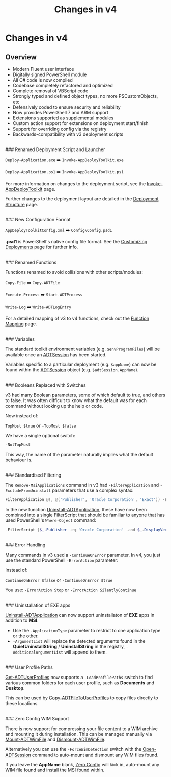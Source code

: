 ﻿---
sidebar_position: 4
title: 'Changes in v4'
description: 'Guidance on what has changed in v4.'
slug: /getting-started/changes-in-v4
hide_title: true
tags:
  - Getting Started
  - Changes
---

# Changes in v4

## Overview

- Modern Fluent user interface
- Digitally signed PowerShell module
- All C# code is now compiled
- Codebase completely refactored and optimized
- Complete removal of VBScript code
- Strongly typed and defined object types, no more PSCustomObjects, etc
- Defensively coded to ensure security and reliability
- Now provides PowerShell 7 and ARM support
- Extensions supported as supplemental modules
- Custom action support for extensions on deployment start/finish
- Support for overriding config via the registry
- Backwards-compatibility with v3 deployment scripts

<br />
### Renamed Deployment Script and Launcher

`Deploy-Application.exe` ➡️ `Invoke-AppDeployToolkit.exe`

`Deploy-Application.ps1` ➡️ `Invoke-AppDeployToolkit.ps1`

For more information on changes to the deployment script, see the [Invoke-AppDeployToolkit](../understanding-the-layout/invoke-appdeploytoolkit) page.

Further changes to the deployment layout are detailed in the [Deployment Structure](../deployment-concepts/deployment-structure) page.

<br />
### New Configuration Format

`AppDeployToolkitConfig.xml` ➡️ `Config\Config.psd1`

**.psd1** is PowerShell's native config file format. See the [Customizing Deployments](../usage/customizing-deployments) page for further info.

<br />
### Renamed Functions

Functions renamed to avoid collisions with other scripts/modules:

`Copy-File` ➡️ `Copy-ADTFile`

`Execute-Process` ➡️ `Start-ADTProcess`

`Write-Log` ➡️ `Write-ADTLogEntry`

For a detailed mapping of v3 to v4 functions, check out the [Function Mapping](../reference/v4-function-mapping) page.

<br />
### Variables

The standard toolkit environment variables (e.g. `$envProgramFiles`) will be available once an [ADTSession](../adtsession-object) has been started.

Variables specific to a particular deployment (e.g. `$appName`) can now be found within the [ADTSession](../adtsession-object) object (e.g. `$adtSession.AppName`).

<br />
### Booleans Replaced with Switches

v3 had many Boolean parameters, some of which default to true, and others to false. It was often difficult to know what the default was for each command without looking up the help or code.

Now instead of:

`TopMost $true` or `-TopMost $false`

We have a single optional switch:

`-NotTopMost`

This way, the name of the parameter naturally implies what the default behaviour is.

<br />
### Standardised Filtering

The `Remove-MsiApplications` command in v3 had `-FilterApplication` and `-ExcludeFromUninstall` parameters that use a complex syntax:

```powershell
FilterApplication @(, @('Publisher', 'Oracle Corporation', 'Exact')) -ExcludeFromUninstall @(, @('DisplayName', 'Java 8 Update 45', 'Contains'))
```

In the new function [Uninstall-ADTApplication](../reference/functions/Uninstall-ADTApplication), these have now been combined into a single FilterScript that should be familiar to anyone that has used PowerShell's `Where-Object` command:

```powershell
-FilterScript {$_.Publisher -eq 'Oracle Corporation' -and $_.DisplayVersion -notmatch 'Java 8 Update 45'}
```

<br />
### Error Handling

Many commands in v3 used a `-ContinueOnError` parameter. In v4, you just use the standard PowerShell `-ErrorAction` parameter:

Instead of:

`ContinueOnError $false` or `-ContinueOnError $true`

You use:
`-ErrorAction Stop` or `-ErrorAction SilentlyContinue`


<br />
### Uninstallation of EXE apps

[Uninstall-ADTApplication](../reference/functions/Uninstall-ADTApplication) can now support uninstallaton of **EXE** apps in addition to **MSI**.

- Use the `-ApplicationType` parameter to restrict to one application type or the other.
- `-ArgumentList` will replace the detected arguments found in the **QuietUninstallString** / **UninstallString** in the registry, `-AdditionalArgumentList` will append to them.


<br />
### User Profile Paths

[Get-ADTUserProfiles](../reference/functions/Get-ADTUserProfiles) now supports a `-LoadProfilePaths` switch to find various common folders for each user profile, such as **Documents** and **Desktop**.

This can be used by [Copy-ADTFileToUserProfiles](../reference/functions/Copy-ADTFileToUserProfiles) to copy files directly to these locations.


<br />
### Zero Config WIM Support

There is now support for compressing your file content to a WIM archive and mounting it during installation. This can be managed manually via [Mount-ADTWimFile](../reference/functions/Mount-ADTWimFile) and [Dismount-ADTWimFile](../reference/functions/Dismount-ADTWimFile).

Alternatively you can use the `-ForceWimDetection` switch with the [Open-ADTSession](../reference/functions/Open-ADTSession) command to auto-mount and dismount any WIM files found.

If you leave the **AppName** blank, [Zero Config](understanding-the-layout/zero-config-deployment) will kick in, auto-mount any WIM file found and install the MSI found within.

<br />
